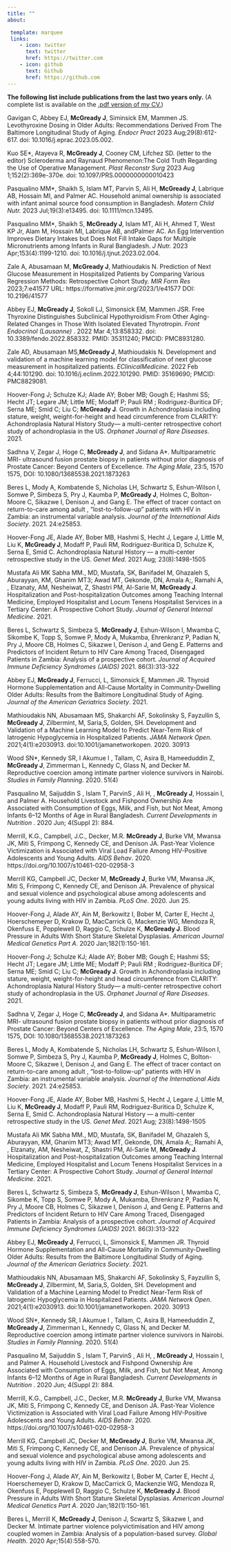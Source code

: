 ```yaml
---
title: ""
about: 

 template: marquee
 links:
    - icon: twitter
      text: twitter
      href: https://twitter.com
    - icon: github
      text: Github
      href: https://github.com
---
```


**The following list include publications from the last two years only.** (A complete list is available on the [.pdf version of my CV.](files/cv.pdf))

Gavigan C, Abbey EJ, **McGready J**, Siminsick EM, Mammen JS.  Levothyroxine Dosing in Older Adults: Recommendations Derived From The Baltimore Longitudinal Study of Aging.  <i>Endocr Pract</i> 2023 Aug;29(8):612-617.  doi: 10.1016/j.eprac.2023.05.002.

Kuo SE*, Atayeva R, **McGready J**, Cooney CM, Lifchez SD. (letter to the editor) Scleroderma and Raynaud Phenomenon:The Cold Truth Regarding the Use of Operative Management. <i>Plast Reconstr Surg</i>  2023 Aug 1;152(2):369e-370e. doi: 10.1097/PRS.0000000000010423

Pasqualino MM*, Shaikh S, Islam MT, Parvin S, Ali H, **McGready J**, Labrique AB, Hossain MI, and Palmer AC. Household animal ownership is associated with infant animal source food consumption in Bangladesh. <i>Matern Child Nutr.</i> 2023 Jul;19(3):e13495.  doi: 10.1111/mcn.13495. 

Pasqualino MM*, Shaikh S, **McGready J**, Islam MT, Ali H, Ahmed T, West KP Jr, Alam M, Hossain MI, Labrique AB,  andPalmer AC. An Egg Intervention Improves Dietary Intakes but Does Not Fill Intake Gaps for Multiple Micronutrients among Infants in Rural Bangladesh. <i>J Nutr.</i>  2023 Apr;153(4):1199-1210. doi: 10.1016/j.tjnut.2023.02.004. 


Zale A, Abusamaan M, **McGready J**, Mathioudakis N. Prediction of Next Glucose Measurement in Hospitalized Patients by Comparing Various Regression Methods: Retrospective Cohort Study. <i>MIR Form Res</i> 2023;7:e41577 URL: https://formative.jmir.org/2023/1/e41577 DOI: 10.2196/41577

Abbey EJ, **McGready J**, Sokoll LJ, Simonsick EM, Mammen JSR. Free Thyroxine Distinguishes Subclinical Hypothyroidism From Other Aging-Related Changes in Those With Isolated Elevated Thyrotropin. <i> Front Endocrinol (Lausanne) </i>. 2022 Mar 4;13:858332. doi: 10.3389/fendo.2022.858332. PMID: 35311240; PMCID: PMC8931280.

Zale AD, Abusamaan MS,**McGready J**, Mathioudakis N. Development and validation of a machine learning model for classification of next glucose measurement in hospitalized patients. <i>EClinicalMedicine.</i> 2022 Feb 4;44:101290. doi: 10.1016/j.eclinm.2022.101290. PMID: 35169690; PMCID: PMC8829081.

Hoover-Fong J; Schulze KJ; Alade AY; Bober MB; Gough E; Hashmi SS; Hecht JT; Legare JM; Little ME; Modaff P; Pauli RM ; Rodriguez-Buritica DF; Serna ME; Smid C; Liu C; **McGready J**. Growth in Achondroplasia including stature, weight, weight-for-height and head circumference from CLARITY: Achondroplasia Natural History Study--- a multi-center retrospective cohort study of achondroplasia in the US. <i>Orphanet Journal of Rare Diseases</i>. 2021.

Sadhna V, Zegar J, Hoge C, **McGready J**, and Sidana A\*. Multiparametric MRI- ultrasound fusion prostate biopsy in patients without prior diagnosis of Prostate Cancer: Beyond Centers of Excellence. <i>The Aging Male</i>, 23:5, 1570 1575, DOI: 10.1080/13685538.2021.1873263

Beres L, Mody A, Kombatende S, Nicholas LH, Schwartz S, Eshun-Wilson I, Somwe P, Simbeza S, Pry J, Kaumba P, **McGready J**, Holmes C, Bolton-Moore C, Sikazwe I, Denison J, and Gang E. The effect of tracer contact on return-to-care among adult , "lost-to-follow-up" patients with HIV in Zambia: an instrumental variable analysis. <i>Journal of the International Aids Society</i>. 2021. 24:e25853.

Hoover-Fong JE, Alade AY, Bober MB, Hashmi S, Hecht J, Legare J, Little M, Liu K, **McGready J**, Modaff P, Pauli RM, Rodriguez-Buritica D, Schulze K, Serna E, Smid C. Achondroplasia Natural History --- a multi-center retrospective study in the US. <i>Genet Med</i>. 2021 Aug; 23(8):1498-1505

Mustafa Ali MK Sabha MM., MD, Mustafa, SK, Banifadel M, Ghazaleh S, Aburayyan, KM, Ghanim MT3; Awad MT, Gekonde, DN, Amala A;, Ramahi A, , Elzanaty, AM, Nesheiwat, Z, Shastri PM, Al-Sarie M, **McGready J**. Hospitalization and Post-hospitalization Outcomes among Teaching Internal Medicine, Employed Hospitalist and Locum Tenens Hospitalist Services in a Tertiary Center: A Prospective Cohort Study. <i>Journal of General Internal Medicine</i>. 2021.

Beres L, Schwartz S, Simbeza S, **McGready J**, Eshun-Wilson I, Mwamba C, Sikombe K, Topp S, Somwe P, Mody A, Mukamba, Ehrenkranz P, Padian N, Pry J, Moore CB, Holmes C, Sikazwe I, Denison J, and Geng E. Patterns and Predictors of Incident Return to HIV Care Among Traced, Disengaged Patients in Zambia: Analysis of a prospective cohort. <i>Journal of Acquired Immune Deficiency Syndromes (JAIDS)</i> 2021. 86(3):313-322

Abbey EJ, **McGready J**, Ferrucci, L, Simonsick E, Mammen JR. Thyroid Hormone Supplementation and All-Cause Mortality in Community-Dwelling Older Adults: Results from the Baltimore Longitudinal Study of Aging. <i>Journal of the American Geriatrics Society</i>. 2021.

Mathioudakis NN, Abusamaan MS, Shakarchi AF, Sokolinsky S, Fayzullin S, **McGready J**, Zilbermint, M, Saria,S, Golden, SH. Development and Validation of a Machine Learning Model to Predict Near-Term Risk of Iatrogenic Hypoglycemia in Hospitalized Patients.<i> JAMA Network Open</i>. 2021;4(1):e2030913. doi:10.1001/jamanetworkopen. 2020. 30913

Wood SN\*, Kennedy SR, I Akumue I , Tallam, C, Asira B, Hameeduddin Z, **McGready J**, Zimmerman L, Kennedy C, Glass N, and Decker M. Reproductive coercion among intimate partner violence survivors in Nairobi. <i>Studies in Family Planning</i>. 2020. 51(4)

Pasqualino M, Saijuddin S , Islam T, ParvinS , Ali H, , **McGready J**, Hossain I, and Palmer A. Household Livestock and Fishpond Ownership Are Associated with Consumption of Eggs, Milk, and Fish, but Not Meat, Among Infants 6--12 Months of Age in Rural Bangladesh. <i>Current Developments in Nutrition </i>. 2020 Jun; 4(Suppl 2): 884.

Merrill, K.G., Campbell, J.C., Decker, M.R. **McGready J**, Burke VM, Mwansa JK, Miti S, Frimpong C, Kennedy CE, and Denison JA. Past-Year Violence Victimization is Associated with Viral Load Failure Among HIV-Positive Adolescents and Young Adults. <i>AIDS Behav</i>. 2020. https://doi.org/10.1007/s10461-020-02958-3

Merrill KG, Campbell JC, Decker M, **McGready J**, Burke VM, Mwansa JK, Miti S, Frimpong C, Kennedy CE, and Denison JA. Prevalence of physical and sexual violence and psychological abuse among adolescents and young adults living with HIV in Zambia. <i>PLoS One</i>. 2020. Jun 25.

Hoover-Fong J, Alade AY, Ain M, Berkowitz I, Bober M, Carter E, Hecht J, Hoerschemeyer D, Krakow D, MacCarrick G, Mackenzie WG, Mendoza R, Okenfuss E, Popplewell D, Raggio C, Schulze K, **McGready J**. Blood Pressure in Adults With Short Stature Skeletal Dysplasias. <i>American Journal Medical Genetics Part A</i>. 2020 Jan;182(1):150-161.

Hoover-Fong J; Schulze KJ; Alade AY; Bober MB; Gough E; Hashmi SS; Hecht JT; Legare JM; Little ME; Modaff P; Pauli RM ; Rodriguez-Buritica DF; Serna ME; Smid C; Liu C; **McGready J**. Growth in Achondroplasia including stature, weight, weight-for-height and head circumference from CLARITY: Achondroplasia Natural History Study--- a multi-center retrospective cohort study of achondroplasia in the US. <i>Orphanet Journal of Rare Diseases</i>. 2021.

Sadhna V, Zegar J, Hoge C, **McGready J**, and Sidana A\*. Multiparametric MRI- ultrasound fusion prostate biopsy in patients without prior diagnosis of Prostate Cancer: Beyond Centers of Excellence. <i>The Aging Male</i>, 23:5, 1570 1575, DOI: 10.1080/13685538.2021.1873263

Beres L, Mody A, Kombatende S, Nicholas LH, Schwartz S, Eshun-Wilson I, Somwe P, Simbeza S, Pry J, Kaumba P, **McGready J**, Holmes C, Bolton-Moore C, Sikazwe I, Denison J, and Gang E. The effect of tracer contact on return-to-care among adult , "lost-to-follow-up" patients with HIV in Zambia: an instrumental variable analysis. <i>Journal of the International Aids Society</i>. 2021. 24:e25853.

Hoover-Fong JE, Alade AY, Bober MB, Hashmi S, Hecht J, Legare J, Little M, Liu K, **McGready J**, Modaff P, Pauli RM, Rodriguez-Buritica D, Schulze K, Serna E, Smid C. Achondroplasia Natural History --- a multi-center retrospective study in the US. <i>Genet Med</i>. 2021 Aug; 23(8):1498-1505

Mustafa Ali MK Sabha MM., MD, Mustafa, SK, Banifadel M, Ghazaleh S, Aburayyan, KM, Ghanim MT3; Awad MT, Gekonde, DN, Amala A;, Ramahi A, , Elzanaty, AM, Nesheiwat, Z, Shastri PM, Al-Sarie M, **McGready J**. Hospitalization and Post-hospitalization Outcomes among Teaching Internal Medicine, Employed Hospitalist and Locum Tenens Hospitalist Services in a Tertiary Center: A Prospective Cohort Study. <i>Journal of General Internal Medicine</i>. 2021.

Beres L, Schwartz S, Simbeza S, **McGready J**, Eshun-Wilson I, Mwamba C, Sikombe K, Topp S, Somwe P, Mody A, Mukamba, Ehrenkranz P, Padian N, Pry J, Moore CB, Holmes C, Sikazwe I, Denison J, and Geng E. Patterns and Predictors of Incident Return to HIV Care Among Traced, Disengaged Patients in Zambia: Analysis of a prospective cohort. <i>Journal of Acquired Immune Deficiency Syndromes (JAIDS)</i> 2021. 86(3):313-322

Abbey EJ, **McGready J**, Ferrucci, L, Simonsick E, Mammen JR. Thyroid Hormone Supplementation and All-Cause Mortality in Community-Dwelling Older Adults: Results from the Baltimore Longitudinal Study of Aging. <i>Journal of the American Geriatrics Society</i>. 2021.

Mathioudakis NN, Abusamaan MS, Shakarchi AF, Sokolinsky S, Fayzullin S, **McGready J**, Zilbermint, M, Saria,S, Golden, SH. Development and Validation of a Machine Learning Model to Predict Near-Term Risk of Iatrogenic Hypoglycemia in Hospitalized Patients.<i> JAMA Network Open</i>. 2021;4(1):e2030913. doi:10.1001/jamanetworkopen. 2020. 30913

Wood SN\*, Kennedy SR, I Akumue I , Tallam, C, Asira B, Hameeduddin Z, **McGready J**, Zimmerman L, Kennedy C, Glass N, and Decker M. Reproductive coercion among intimate partner violence survivors in Nairobi. <i>Studies in Family Planning</i>. 2020. 51(4)

Pasqualino M, Saijuddin S , Islam T, ParvinS , Ali H, , **McGready J**, Hossain I, and Palmer A. Household Livestock and Fishpond Ownership Are Associated with Consumption of Eggs, Milk, and Fish, but Not Meat, Among Infants 6--12 Months of Age in Rural Bangladesh. <i>Current Developments in Nutrition </i>. 2020 Jun; 4(Suppl 2): 884.

Merrill, K.G., Campbell, J.C., Decker, M.R. **McGready J**, Burke VM, Mwansa JK, Miti S, Frimpong C, Kennedy CE, and Denison JA. Past-Year Violence Victimization is Associated with Viral Load Failure Among HIV-Positive Adolescents and Young Adults. <i>AIDS Behav</i>. 2020. https://doi.org/10.1007/s10461-020-02958-3

Merrill KG, Campbell JC, Decker M, **McGready J**, Burke VM, Mwansa JK, Miti S, Frimpong C, Kennedy CE, and Denison JA. Prevalence of physical and sexual violence and psychological abuse among adolescents and young adults living with HIV in Zambia. <i>PLoS One</i>. 2020. Jun 25.

Hoover-Fong J, Alade AY, Ain M, Berkowitz I, Bober M, Carter E, Hecht J, Hoerschemeyer D, Krakow D, MacCarrick G, Mackenzie WG, Mendoza R, Okenfuss E, Popplewell D, Raggio C, Schulze K, **McGready J**. Blood Pressure in Adults With Short Stature Skeletal Dysplasias. <i>American Journal Medical Genetics Part A</i>. 2020 Jan;182(1):150-161.

Beres L, Merrill K, **McGready J**, Denison J, Scwartz S, Sikazwe I, and Decker M. Intimate partner violence polyvictimisation and HIV among coupled women in Zambia: Analysis of a population-based survey. <i>Global Health</i>. 2020 Apr;15(4):558-570.
